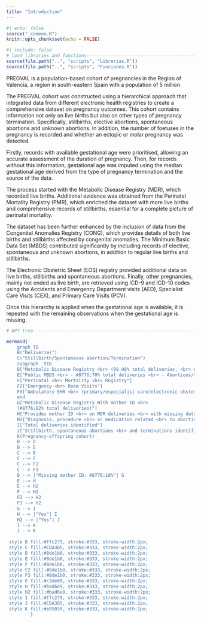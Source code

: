 ```yaml
---
title: "Introduction"
---
```


```r
#| echo: false
source("_common.R")
knitr::opts_chunk$set(echo = FALSE)

```

```r
#| include: false
# load libraries and functions-----------------------------------------------
source(file.path("..", "scripts", "Librerias.R"))
source(file.path("..", "scripts", "Funciones.R"))

```

PREGVAL is a population-based cohort of pregnancies in the Region of Valencia, a region in south-eastern Spain with a population of 5 million.

The PREGVAL cohort was constructed using a hierarchical approach that integrated data from different electronic health registries to create a comprehensive dataset on pregnancy outcomes. This cohort contains information not only on live births but also on other types of pregnancy termination. Specifically, stillbirths, elective abortions, spontaneous abortions and unknown abortions. In addition, the number of foetuses in the pregnancy is recorded and whether an ectopic or molar pregnancy was detected.

Firstly, records with available gestational age were prioritised, allowing an accurate assessment of the duration of pregnancy. Then, for records without this information, gestational age was imputed using the median gestational age derived from the type of pregnancy termination and the source of the data.

The process started with the Metabolic Disease Registry (MDR), which recorded live births. Additional evidence was obtained from the Perinatal Mortality Registry (PMR), which enriched the dataset with more live births and comprehensive records of stillbirths, essential for a complete picture of perinatal mortality.

The dataset has been further enhanced by the inclusion of data from the Congenital Anomalies Registry (CONG), which provides details of both live births and stillbirths affected by congenital anomalies. The Minimum Basic Data Set (MBDS) contributed significantly by including records of elective, spontaneous and unknown abortions, in addition to regular live births and stillbirths.

The Electronic Obstetric Sheet (EOS) registry provided additional data on live births, stillbirths and spontaneous abortions. Finally, other pregnancies, mainly not ended as live birth, are retrieved using ICD-9 and ICD-10 codes using the Accidents and Emergency Department visits (AED), Specialist Care Visits (CEX), and Primary Care Visits (PCV).

Once this hierarchy is applied when the gestational age is available, it is repeated with the remaining observations when the gestational age is missing.

```r
# APT tree---------------------------------------------------------------------

mermaid('
    graph TD
    B("Deliveries")
    C("Stillbirth/Spontaneous abortion/Termination")
    subgraph  VID   
    D["Metabolic Disease Registry <br> (99.98% total deliveries, <br> with mother-child linkage)"] 
    E["Public MBDS <br> - #8776;70% total deliveries <br> - Abortions/terminations <br> under hospitalization"]
    F["Perinatal <br> Mortality <br> Registry"]
    F2["Emergency <br> Room Visits"]
    F3["Ambulatory EHR <br> (primary/especialist care/electronic obstetric sheet)"]
    end
    G["Metabolic Disease Registry With mother ID <br> 
    (#8776;82% total deliveries)"]
    H{"Provides mother ID <br> on MDR deliveries <br> with missing data"}
    H2{"Diagnosis, procedure <br> or medication related <br> to abortion/termination"}
    I["Total deliveries identified"]
    J["Stillbirth, spontaneous abortions <br> and terminations identified"]
    K(Pregnancy-offspring cohort)
    B --> D
    B --> E
    C --> E
    C --> F
    C --> F2
    C --> F3
    D --> |"Missing mother ID: #8776;18%"| G
    E --> H
    E --> H2
    F --> H2
    F2 --> H2
    F3 --> H2
    G --> I
    H --> |"Yes"| I
    H2 --> |"Yes"| J
    I --> K
    J --> K
        
 style B fill:#ffc279, stroke:#333, stroke-width:2px;
 style C fill:#CDA3D5, stroke:#333, stroke-width:2px;
 style D fill:#8de1b0, stroke:#333, stroke-width:2px;
 style E fill:#8de1b0, stroke:#333, stroke-width:2px;
 style F fill:#8de1b0, stroke:#333, stroke-width:2px;
 style F2 fill:#8de1b0, stroke:#333, stroke-width:2px;
 style F3 fill:#8de1b0, stroke:#333, stroke-width:2px;
 style G fill:#c3de89, stroke:#333, stroke-width:2px;
 style H fill:#bad6e9, stroke:#333, stroke-width:2px;
 style H2 fill:#bad6e9, stroke:#333, stroke-width:2px;
 style I fill:#ffc279, stroke:#333, stroke-width:2px;
 style J fill:#CDA3D5, stroke:#333, stroke-width:2px;
 style K fill:#e8503f, stroke:#333, stroke-width:2px;
        ')

```

<div class="tocify-extend-page" data-unique="tocify-extend-page" style="height: 0;"></div>
